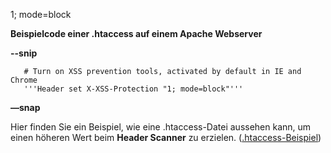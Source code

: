 1; mode=block

'''Beispielcode einer .htaccess auf einem Apache Webserver'''

'''--snip'''<br><pre>
   # Turn on XSS prevention tools, activated by default in IE and Chrome
   '''Header set X-XSS-Protection "1; mode=block"'''
</pre>
'''—snap'''

Hier finden Sie ein Beispiel, wie eine .htaccess-Datei aussehen kann, um einen höheren Wert beim '''Header Scanner''' zu erzielen.
([[Htaccess/DE|.htaccess-Beispiel]])
